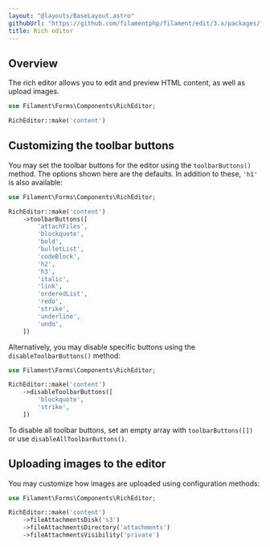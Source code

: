```yaml
---
layout: "@layouts/BaseLayout.astro"
githubUrl: "https://github.com/filamentphp/filament/edit/3.x/packages/forms/docs/03-fields/10-rich-editor.md"
title: Rich editor
---
```


## Overview

The rich editor allows you to edit and preview HTML content, as well as upload images.

```php
use Filament\Forms\Components\RichEditor;

RichEditor::make('content')
```

<AutoScreenshot name="forms/fields/rich-editor/simple" alt="Rich editor" version="3.x" />

## Customizing the toolbar buttons

You may set the toolbar buttons for the editor using the `toolbarButtons()` method. The options shown here are the defaults. In addition to these, `'h1'` is also available:

```php
use Filament\Forms\Components\RichEditor;

RichEditor::make('content')
    ->toolbarButtons([
        'attachFiles',
        'blockquote',
        'bold',
        'bulletList',
        'codeBlock',
        'h2',
        'h3',
        'italic',
        'link',
        'orderedList',
        'redo',
        'strike',
        'underline',
        'undo',
    ])
```

Alternatively, you may disable specific buttons using the `disableToolbarButtons()` method:

```php
use Filament\Forms\Components\RichEditor;

RichEditor::make('content')
    ->disableToolbarButtons([
        'blockquote',
        'strike',
    ])
```

To disable all toolbar buttons, set an empty array with `toolbarButtons([])` or use `disableAllToolbarButtons()`.

## Uploading images to the editor

You may customize how images are uploaded using configuration methods:

```php
use Filament\Forms\Components\RichEditor;

RichEditor::make('content')
    ->fileAttachmentsDisk('s3')
    ->fileAttachmentsDirectory('attachments')
    ->fileAttachmentsVisibility('private')
```
